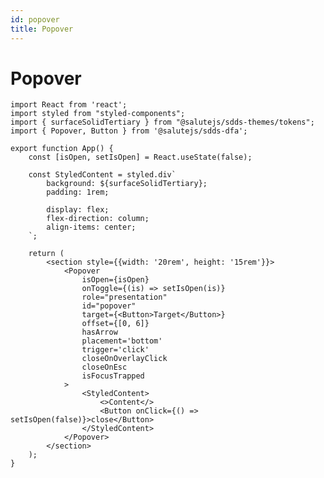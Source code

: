 ```yaml
---
id: popover
title: Popover
---
```



# Popover
<Description name="Popover" />
<PropsTable name="Popover" />

```tsx live
import React from 'react';
import styled from "styled-components";
import { surfaceSolidTertiary } from "@salutejs/sdds-themes/tokens";
import { Popover, Button } from '@salutejs/sdds-dfa';

export function App() {
    const [isOpen, setIsOpen] = React.useState(false);

    const StyledContent = styled.div`
        background: ${surfaceSolidTertiary};
        padding: 1rem;

        display: flex;
        flex-direction: column;
        align-items: center;
    `;

    return (
        <section style={{width: '20rem', height: '15rem'}}>
            <Popover
                isOpen={isOpen}
                onToggle={(is) => setIsOpen(is)}
                role="presentation"
                id="popover"
                target={<Button>Target</Button>}
                offset={[0, 6]}
                hasArrow
                placement='bottom'
                trigger='click'
                closeOnOverlayClick
                closeOnEsc
                isFocusTrapped
            >
                <StyledContent>
                    <>Content</>
                    <Button onClick={() => setIsOpen(false)}>close</Button>
                </StyledContent>
            </Popover>
        </section>
    );
}
```
